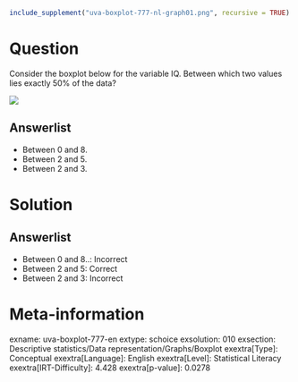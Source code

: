```r
include_supplement("uva-boxplot-777-nl-graph01.png", recursive = TRUE)
```

Question
========

Consider the boxplot below for the variable IQ. Between which two values lies exactly 50% of the data?

![](uva-boxplot-777-nl-graph01.png)

Answerlist
----------

* Between 0 and 8.
* Between 2 and 5.
* Between 2 and 3.

Solution
========

Answerlist
----------

* Between 0 and 8..: Incorrect
* Between 2 and 5: Correct
* Between 2 and 3: Incorrect

Meta-information
================
exname: uva-boxplot-777-en
extype: schoice
exsolution: 010
exsection: Descriptive statistics/Data representation/Graphs/Boxplot
exextra[Type]: Conceptual
exextra[Language]: English
exextra[Level]: Statistical Literacy
exextra[IRT-Difficulty]: 4.428
exextra[p-value]: 0.0278
